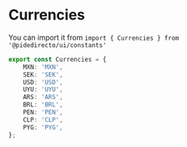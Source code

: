 
<Meta title="constants/Currencies" />

# Currencies

You can import it from `import { Currencies } from '@pidedirecto/ui/constants'`

```ts
export const Currencies = {
    MXN: 'MXN',
    SEK: 'SEK',
    USD: 'USD',
    UYU: 'UYU',
    ARS: 'ARS',
    BRL: 'BRL',
    PEN: 'PEN',
    CLP: 'CLP',
    PYG: 'PYG',
};
```

